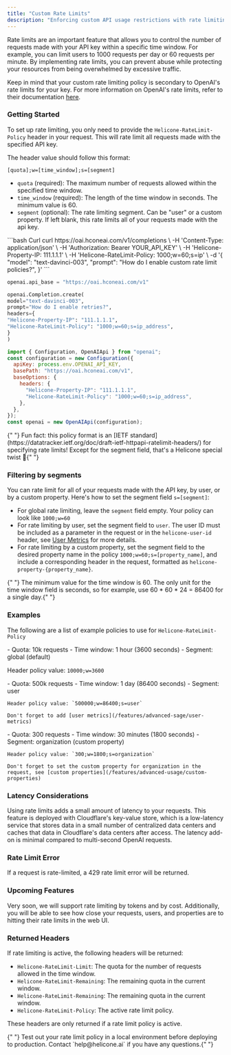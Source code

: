 ```yaml
---
title: "Custom Rate Limits"
description: "Enforcing custom API usage restrictions with rate limiting"
---
```


Rate limits are an important feature that allows you to control the number of requests made with your API key within a specific time window. For example, you can limit users to 1000 requests per day or 60 requests per minute. By implementing rate limits, you can prevent abuse while protecting your resources from being overwhelmed by excessive traffic.

Keep in mind that your custom rate limiting policy is secondary to OpenAI's rate limits for your key. For more information on OpenAI's rate limits, refer to their documentation [here](https://platform.openai.com/docs/guides/rate-limits).

### Getting Started

To set up rate limiting, you only need to provide the `Helicone-RateLimit-Policy` header in your request. This will rate limit all requests made with the specified API key.

The header value should follow this format:

```
[quota];w=[time_window];s=[segment]
```

- `quota` (required): The maximum number of requests allowed within the specified time window.
- `time_window` (required): The length of the time window in seconds. The minimum value is 60.
- `segment` (optional): The rate limiting segment. Can be "user" or a custom property. If left blank, this rate limits all of your requests made with the api key.

<CodeGroup>
```bash Curl
curl https://oai.hconeai.com/v1/completions \
  -H 'Content-Type: application/json' \
  -H 'Authorization: Bearer YOUR_API_KEY' \
  -H 'Helicone-Property-IP: 111.1.1.1' \
  -H 'Helicone-RateLimit-Policy: 1000;w=60;s=ip' \
  -d '{
    "model": "text-davinci-003",
    "prompt": "How do I enable custom rate limit policies?",
}'
```

```python Python
openai.api_base = "https://oai.hconeai.com/v1"

openai.Completion.create(
model="text-davinci-003",
prompt="How do I enable retries?",
headers={
"Helicone-Property-IP": "111.1.1.1",
"Helicone-RateLimit-Policy": "1000;w=60;s=ip_address",
}
)

```

```js Node
import { Configuration, OpenAIApi } from "openai";
const configuration = new Configuration({
  apiKey: process.env.OPENAI_API_KEY,
  basePath: "https://oai.hconeai.com/v1",
  baseOptions: {
    headers: {
      "Helicone-Property-IP": "111.1.1.1",
      "Helicone-RateLimit-Policy": "1000;w=60;s=ip_address",
    },
  },
});
const openai = new OpenAIApi(configuration);
```

</CodeGroup>

<Info>
  {" "}
  Fun fact: this policy format is an [IETF standard](https://datatracker.ietf.org/doc/draft-ietf-httpapi-ratelimit-headers/)
  for specifying rate limits! Except for the segment field, that's a Helicone special twist 🍬{" "}
</Info>

### Filtering by segments

You can rate limit for all of your requests made with the API key, by user, or by a custom property. Here's how to set the segment field `s=[segment]`:

- For global rate limiting, leave the `segment` field empty. Your policy can look like `1000;w=60`
- For rate limiting by user, set the segment field to `user`. The user ID must be included as a parameter in the request or in the `helicone-user-id` header, see [User Metrics](/features/advanced-usage/user-metrics) for more details.
- For rate limiting by a custom property, set the segment field to the desired property name in the policy `1000;w=60;s=[property_name]`, and include a corresponding header in the request, formatted as `helicone-property-{property_name}`.

<Info>
  {" "}
  The minimum value for the time window is 60. The only unit for the time window field is seconds, so for example, use 60
  * 60 * 24 = 86400 for a single day.{" "}
</Info>

### Examples

The following are a list of example policies to use for `Helicone-RateLimit-Policy`

<AccordionGroup>
  <Accordion title="Global Rate Limiting">
  - Quota: 10k requests
  - Time window: 1 hour (3600 seconds)
  - Segment: global (default)

Header policy value: `10000;w=3600`

  </Accordion>

  <Accordion title="Per User Rate LImiting">
    - Quota: 500k requests
    - Time window: 1 day (86400 seconds)
    - Segment: user

    Header policy value: `500000;w=86400;s=user`

    Don't forget to add [user metrics](/features/advanced-sage/user-metrics)

  </Accordion>

  <Accordion title="Custom Property Rate Limiting">
    - Quota: 300 requests
    - Time window: 30 minutes (1800 seconds)
    - Segment: organization (custom property)

    Header policy value: `300;w=1800;s=organization`

    Don't forget to set the custom property for organization in the request, see [custom properties](/features/advanced-usage/custom-properties)

  </Accordion>
</AccordionGroup>

### Latency Considerations

Using rate limits adds a small amount of latency to your requests. This feature is deployed with Cloudflare's key-value store, which is a low-latency service that stores data in a small number of centralized data centers and caches that data in Cloudflare's data centers after access. The latency add-on is minimal compared to multi-second OpenAI requests.

### Rate Limit Error

If a request is rate-limited, a 429 rate limit error will be returned.

### Upcoming Features

Very soon, we will support rate limiting by tokens and by cost. Additionally, you will be able to see how close your requests, users, and properties are to hitting their rate limits in the web UI.

### Returned Headers

If rate limiting is active, the following headers will be returned:

- `Helicone-RateLimit-Limit`: The quota for the number of requests allowed in the time window.
- `Helicone-RateLimit-Remaining`: The remaining quota in the current window.
- `Helicone-RateLimit-Remaining`: The remaining quota in the current window.
- `Helicone-RateLimit-Policy`: The active rate limit policy.

These headers are only returned if a rate limit policy is active.

<Info>
  {" "}
  Test out your rate limit policy in a local environment before deploying to production. Contact `help@helicone.ai` if you
  have any questions.{" "}
</Info>
